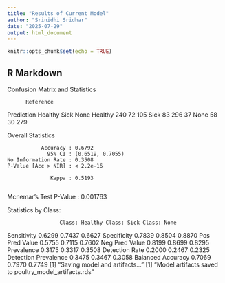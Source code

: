 ```yaml
---
title: "Results of Current Model"
author: "Srinidhi Sridhar"
date: "2025-07-29"
output: html_document
---
```


```r
knitr::opts_chunk$set(echo = TRUE)
```

## R Markdown
Confusion Matrix and Statistics

          Reference
Prediction Healthy Sick None
   Healthy     240   72  105
   Sick         83  296   37
   None         58   30  279

Overall Statistics
                                          
               Accuracy : 0.6792          
                 95% CI : (0.6519, 0.7055)
    No Information Rate : 0.3508          
    P-Value [Acc > NIR] : < 2.2e-16       
                                          
                  Kappa : 0.5193          
                                          
 Mcnemar's Test P-Value : 0.001763        

Statistics by Class:

                     Class: Healthy Class: Sick Class: None
Sensitivity                  0.6299      0.7437      0.6627
Specificity                  0.7839      0.8504      0.8870
Pos Pred Value               0.5755      0.7115      0.7602
Neg Pred Value               0.8199      0.8699      0.8295
Prevalence                   0.3175      0.3317      0.3508
Detection Rate               0.2000      0.2467      0.2325
Detection Prevalence         0.3475      0.3467      0.3058
Balanced Accuracy            0.7069      0.7970      0.7749
[1] "Saving model and artifacts..."
[1] "Model artifacts saved to poultry_model_artifacts.rds"

###




